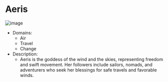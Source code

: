# Aeris
![image](/assets/gods/Aeris.jpg)

- Domains:
    - Air
    - Travel
    - Change
- Description:
    - Aeris is the goddess of the wind and the skies, representing freedom and swift movement. Her followers include sailors, nomads, and adventurers who seek her blessings for safe travels and favorable winds.